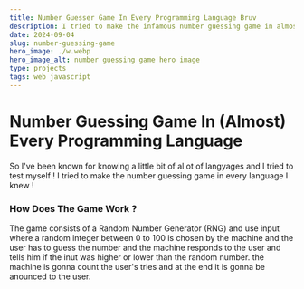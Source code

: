 ```yaml
---
title: Number Guesser Game In Every Programming Language Bruv
description: I tried to make the infamous number guessing game in almost all the programming languages I knew !
date: 2024-09-04
slug: number-guessing-game
hero_image: ./w.webp
hero_image_alt: number guessing game hero image
type: projects
tags: web javascript
---
```


# Number Guessing Game In (Almost) Every Programming Language

So I've been known for knowing a little bit of al ot of langyages and I tried to test myself !
I tried to make the number guessing game in every language I knew !

### How Does The Game Work ?
The game consists of a Random Number Generator (RNG) and use input where a random integer 
between 0 to 100 is chosen by the machine and the user has to guess the number and the machine 
responds to the user and tells him if the inut was higher or lower than the random number.
the machine is gonna count the user's tries and at the end it is gonna be anounced to the user.